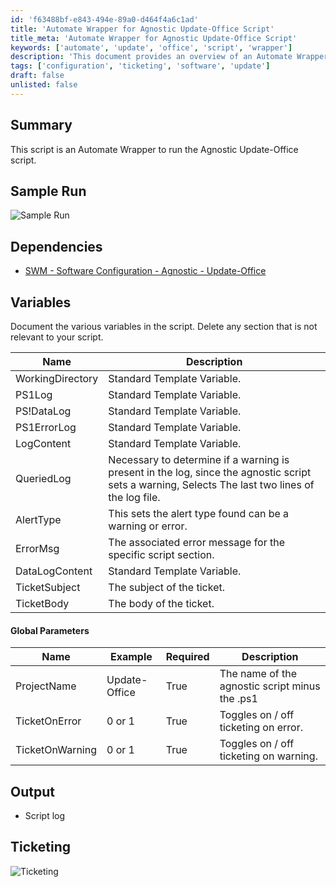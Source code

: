 ```yaml
---
id: 'f63488bf-e843-494e-89a0-d464f4a6c1ad'
title: 'Automate Wrapper for Agnostic Update-Office Script'
title_meta: 'Automate Wrapper for Agnostic Update-Office Script'
keywords: ['automate', 'update', 'office', 'script', 'wrapper']
description: 'This document provides an overview of an Automate Wrapper designed to execute the Agnostic Update-Office script. It includes sample runs, dependencies, variable descriptions, global parameters, output details, and ticketing information.'
tags: ['configuration', 'ticketing', 'software', 'update']
draft: false
unlisted: false
---
```

## Summary

This script is an Automate Wrapper to run the Agnostic Update-Office script.

## Sample Run

![Sample Run](../../../static/img/Microsoft-Office-365---Update/image_1.png)

## Dependencies

- [SWM - Software Configuration - Agnostic - Update-Office](https://proval.itglue.com/DOC-5078775-12083647)

## Variables

Document the various variables in the script. Delete any section that is not relevant to your script.

| Name              | Description                                                                                     |
|-------------------|-------------------------------------------------------------------------------------------------|
| WorkingDirectory   | Standard Template Variable.                                                                     |
| PS1Log            | Standard Template Variable.                                                                     |
| PS!DataLog        | Standard Template Variable.                                                                     |
| PS1ErrorLog       | Standard Template Variable.                                                                     |
| LogContent        | Standard Template Variable.                                                                     |
| QueriedLog        | Necessary to determine if a warning is present in the log, since the agnostic script sets a warning, Selects The last two lines of the log file. |
| AlertType         | This sets the alert type found can be a warning or error.                                      |
| ErrorMsg          | The associated error message for the specific script section.                                   |
| DataLogContent    | Standard Template Variable.                                                                     |
| TicketSubject     | The subject of the ticket.                                                                      |
| TicketBody        | The body of the ticket.                                                                         |

#### Global Parameters

| Name               | Example         | Required | Description                                                    |
|--------------------|----------------|----------|----------------------------------------------------------------|
| ProjectName        | Update-Office  | True     | The name of the agnostic script minus the .ps1                |
| TicketOnError      | 0 or 1        | True     | Toggles on / off ticketing on error.                           |
| TicketOnWarning     | 0 or 1        | True     | Toggles on / off ticketing on warning.                         |

## Output

- Script log

## Ticketing

![Ticketing](../../../static/img/Microsoft-Office-365---Update/image_2.png)











